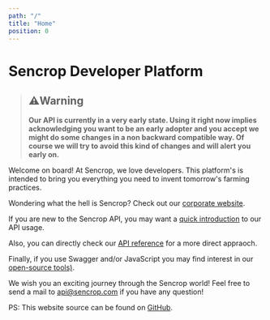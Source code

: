 ```yaml
---
path: "/"
title: "Home"
position: 0
---
```


# Sencrop Developer Platform

> ## ⚠️**Warning**
>
> **Our API is currently in a very early state. Using it right now implies acknowledging you want to be an early adopter and you accept we might do some changes in a non backward compatible way. Of course we will try to avoid this kind of changes and will alert you early on.**

Welcome on board! At Sencrop, we love developers. This platform's is intended to bring you everything you need to invent tomorrow's farming practices.

Wondering what the hell is Sencrop? Check out our [corporate website](https://sencrop.com/en/).

If you are new to the Sencrop API, you may want a [quick introduction](/guide) to our API usage.

Also, you can directly check our [API reference](/reference) for a more direct appraoch.

Finally, if you use Swagger and/or JavaScript you may find interest in our [open-source tools)](/tools).

We wish you an exciting journey through the Sencrop world! Feel free to send a mail to api@sencrop.com if you have any question!

PS: This website source can be found on [GitHub](https://github.com/sencrop/sencrop-developer-platform).

